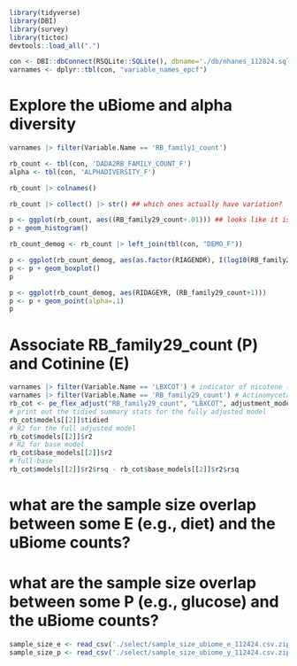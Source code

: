 ```r
library(tidyverse)
library(DBI)
library(survey)
library(tictoc)
devtools::load_all(".")
```

```r
con <- DBI::dbConnect(RSQLite::SQLite(), dbname='./db/nhanes_112824.sqlite') ## path to the sqlite 
varnames <- dplyr::tbl(con, "variable_names_epcf") 
```

# Explore the uBiome and alpha diversity

```r
varnames |> filter(Variable.Name == 'RB_family1_count')

rb_count <- tbl(con, 'DADA2RB_FAMILY_COUNT_F')
alpha <- tbl(con, 'ALPHADIVERSITY_F')

rb_count |> colnames()

rb_count |> collect() |> str() ## which ones actually have variation?

p <- ggplot(rb_count, aes((RB_family29_count+.01))) ## looks like it is right skewed
p + geom_histogram()


```

```r

rb_count_demog <- rb_count |> left_join(tbl(con, "DEMO_F")) 

p <- ggplot(rb_count_demog, aes(as.factor(RIAGENDR), I(log10(RB_family29_count+1)))) # maybe?
p <- p + geom_boxplot()
p

p <- ggplot(rb_count_demog, aes(RIDAGEYR, (RB_family29_count+1)))
p <- p + geom_point(alpha=.1)
p


```



# Associate RB_family29_count (P) and Cotinine (E)
```r

varnames |> filter(Variable.Name == 'LBXCOT') # indicator of nicotene (smoke exposure)
varnames |> filter(Variable.Name == 'RB_family29_count') # Actinomycetaceae
rb_cot <- pe_flex_adjust("RB_family29_count", "LBXCOT", adjustment_models, con, scale_p=T, logxform_p = T)
# print out the tidied summary stats for the fully adjusted model
rb_cot$models[[2]]$tidied
# R2 for the full adjusted model
rb_cot$models[[2]]$r2
# R2 for base model
rb_cot$base_models[[2]]$r2
# full-base
rb_cot$models[[2]]$r2$rsq - rb_cot$base_models[[2]]$r2$rsq
```


# what are the sample size overlap between some E (e.g., diet) and the uBiome counts?
# what are the sample size overlap between some P (e.g., glucose) and the uBiome counts?
```r
sample_size_e <- read_csv('./select/sample_size_ubiome_e_112424.csv.zip') # evarname is the exposure, e_table_name is where it is in .sqlite
sample_size_p <- read_csv('./select/sample_size_ubiome_y_112424.csv.zip') # xvarname is the pheno, x_table_name is where it is in .sqlite
```
